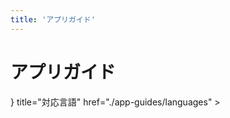 ```yaml
---
title: 'アプリガイド'
---
```



# アプリガイド

<Cards>
  <Card
    icon={
      <svg
        xmlns="http://www.w3.org/2000/svg"
        fill="none"
        viewBox="0 0 24 24"
        strokeWidth={1.5}
        stroke="currentColor"
        className="w-6 h-6"
      >
        <path strokeLinecap="round" strokeLinejoin="round" d="M8.25 4.5l7.5 7.5-7.5 7.5" />
      </svg>
    }
    title="対応言語"
    href="./app-guides/languages"
  ></Card>
</Cards>
